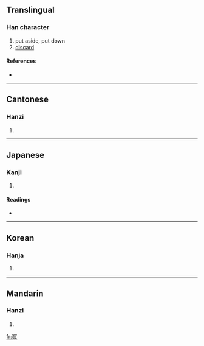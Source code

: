 {{also|置}}
==Translingual==

===Han character===
{{Han char|rn=40|rad=宀|as=10|sn=13|four=3080<sub>1</sub>|canj=十十月金 (JJBC)}}

# put aside, put down
# [[discard]]

====References====
* {{Han ref|kx=0289.270|dkj=07257|dj=0573.180|hdz=20945.090|uh=5BD8|ud=23512|bh=DD49|bd=56649}}

----

==Cantonese==

===Hanzi===
{{yue-hanzi|jyut=zi3|y=ji3}}

# {{defn|Cantonese|sort=宀10}}

----

==Japanese==

===Kanji===
{{ja-kanji|grade=|rs=宀10}}

# {{defn|Japanese|sort=宀10}}

====Readings====
* {{ja-readings|on=[[し]] (shi)|kun=[[おく]] (oku), [[いれる]] (ireru), [[とめる]] (tomeru), [[すこる]] (sukoru)}}

----

==Korean==

===Hanja===
{{ko-hanja|hangeul=치|rv=chi|mr=ch'i}}

# {{defn|Korean|sort=宀10}}

----

==Mandarin==

===Hanzi===
{{cmn-hanzi|pin=[[nìng]] ([[ning4]]), [[zhì]] ([[zhi4]])|wg=ning<sup>4</sup>, chih<sup>4</sup>}}

# {{defn|Mandarin|sort=宀10}}

[[fr:寘]]